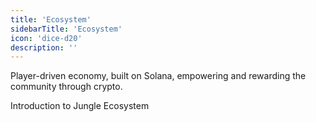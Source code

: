 ```yaml
---
title: 'Ecosystem'
sidebarTitle: 'Ecosystem'
icon: 'dice-d20'
description: ''
---
```

Player-driven economy, built on Solana, empowering and rewarding the community through crypto.


<CardGroup cols={3}>
 <Card title="Genesis Collection" icon="cube" href="genesis">
  Introduction to Jungle Ecosystem
  </Card>
    <Card title="Holder Benefits" icon="layer-group" href="holders">
  </Card>
    <Card title="Genesis Staking" icon="ring" href="staking">
  </Card>
   <Card title="Juice" icon="glass-water" href="juice">
  </Card>
   <Card title="Community" icon="hand-fist" href="community">
  </Card>
</CardGroup>
